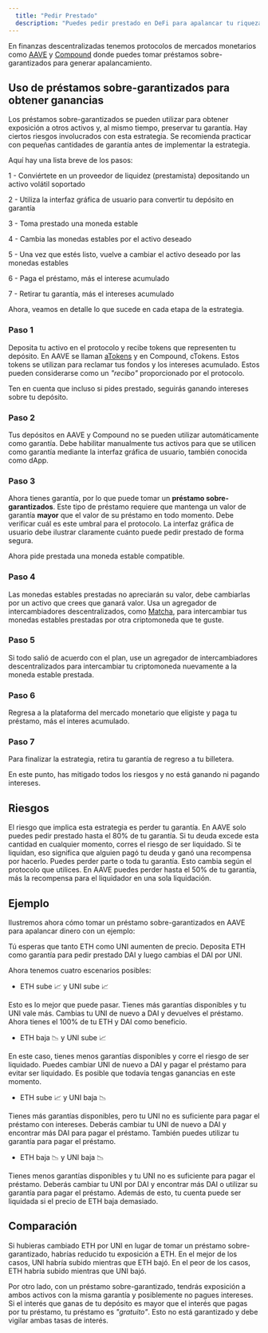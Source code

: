 ```yaml
---
  title: "Pedir Prestado"
  description: "Puedes pedir prestado en DeFi para apalancar tu riqueza."
---
```


En finanzas descentralizadas tenemos protocolos de mercados monetarios como [AAVE](/projects/aave) y [Compound](/projects/compound) donde puedes tomar préstamos sobre-garantizados para generar apalancamiento.

## Uso de préstamos sobre-garantizados para obtener ganancias

Los préstamos sobre-garantizados se pueden utilizar para obtener exposición a otros activos y, al mismo tiempo, preservar tu garantía. Hay ciertos riesgos involucrados con esta estrategia. Se recomienda practicar con pequeñas cantidades de garantía antes de implementar la estrategia.

Aquí hay una lista breve de los pasos:

1 - Conviértete en un proveedor de liquidez (prestamista) depositando un activo volátil soportado

2 - Utiliza la interfaz gráfica de usuario para convertir tu depósito en garantía

3 - Toma prestado una moneda estable

4 - Cambia las monedas estables por el activo deseado

5 - Una vez que estés listo, vuelve a cambiar el activo deseado por las monedas estables

6 - Paga el préstamo, más el interese acumulado

7 - Retirar tu garantía, más el intereses acumulado

Ahora, veamos en detalle lo que sucede en cada etapa de la estrategia.

### Paso 1

Deposita tu activo en el protocolo y recibe tokens que representen tu depósito. En AAVE se llaman [aTokens](https://aave.com/atokens) y en Compound, cTokens. Estos tokens se utilizan para reclamar tus fondos y los intereses acumulado. Estos pueden considerarse como un _"recibo"_ proporcionado por el protocolo.

Ten en cuenta que incluso si pides prestado, seguirás ganando intereses sobre tu depósito.

### Paso 2

Tus depósitos en AAVE y Compound no se pueden utilizar automáticamente como garantía. Debe habilitar manualmente tus activos para que se utilicen como garantía mediante la interfaz gráfica de usuario, también conocida como dApp.

### Paso 3

Ahora tienes garantía, por lo que puede tomar un **préstamo sobre-garantizados**. Este tipo de préstamo requiere que mantenga un valor de garantía **mayor** que el valor de su préstamo en todo momento. Debe verificar cuál es este umbral para el protocolo. La interfaz gráfica de usuario debe ilustrar claramente cuánto puede pedir prestado de forma segura.

Ahora pide prestada una moneda estable compatible.

### Paso 4

Las monedas estables prestadas no apreciarán su valor, debe cambiarlas por un activo que crees que ganará valor. Usa un agregador de intercambiadores descentralizados, como [Matcha](https://matcha.xyz), para intercambiar tus monedas estables prestadas por otra criptomoneda que te guste.

### Paso 5

Si todo salió de acuerdo con el plan, use un agregador de intercambiadores descentralizados para intercambiar tu criptomoneda nuevamente a la moneda estable prestada.

### Paso 6

Regresa a la plataforma del mercado monetario que eligiste y paga tu préstamo, más el interes acumulado.

### Paso 7

Para finalizar la estrategia, retira tu garantía de regreso a tu billetera.

En este punto, has mitigado todos los riesgos y no está ganando ni pagando intereses.

## Riesgos

El riesgo que implica esta estrategia es perder tu garantía. En AAVE solo puedes pedir prestado hasta el 80% de tu garantía. Si tu deuda excede esta cantidad en cualquier momento, corres el riesgo de ser liquidado. Si te liquidan, eso significa que alguien pagó tu deuda y ganó una recompensa por hacerlo. Puedes perder parte o toda tu garantía. Esto cambia según el protocolo que utilices. En AAVE puedes perder hasta el 50% de tu garantía, más la recompensa para el liquidador en una sola liquidación.

## Ejemplo

Ilustremos ahora cómo tomar un préstamo sobre-garantizados en AAVE para apalancar dinero con un ejemplo:

Tú esperas que tanto ETH como UNI aumenten de precio. Deposita ETH como garantía para pedir prestado DAI y luego cambias el DAI por UNI.

Ahora tenemos cuatro escenarios posibles:

- ETH sube 📈 y UNI sube 📈

Esto es lo mejor que puede pasar. Tienes más garantías disponibles y tu UNI vale más. Cambias tu UNI de nuevo a DAI y devuelves el préstamo. Ahora tienes el 100% de tu ETH y DAI como beneficio.

- ETH baja 📉 y UNI sube 📈

En este caso, tienes menos garantías disponibles y corre el riesgo de ser liquidado. Puedes cambiar UNI de nuevo a DAI y pagar el préstamo para evitar ser liquidado. Es posible que todavía tengas ganancias en este momento.

- ETH sube 📈 y UNI baja 📉

Tienes más garantías disponibles, pero tu UNI no es suficiente para pagar el préstamo con intereses. Deberás cambiar tu UNI de nuevo a DAI y encontrar más DAI para pagar el préstamo. También puedes utilizar tu garantía para pagar el préstamo.

- ETH baja 📉 y UNI baja 📉

Tienes menos garantías disponibles y tu UNI no es suficiente para pagar el préstamo. Deberás cambiar tu UNI por DAI y encontrar más DAI o utilizar su garantía para pagar el préstamo. Además de esto, tu cuenta puede ser liquidada si el precio de ETH baja demasiado.

## Comparación

Si hubieras cambiado ETH por UNI en lugar de tomar un préstamo sobre-garantizado, habrías reducido tu exposición a ETH. En el mejor de los casos, UNI habría subido mientras que ETH bajó. En el peor de los casos, ETH habría subido mientras que UNI bajó.

Por otro lado, con un préstamo sobre-garantizado, tendrás exposición a ambos activos con la misma garantía y posiblemente no pagues intereses. Si el interés que ganas de tu depósito es mayor que el interés que pagas por tu préstamo, tu préstamo es _"gratuito"_. Esto no está garantizado y debe vigilar ambas tasas de interés.
